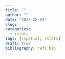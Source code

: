 ```yaml
---
title: "" 
author: ""
date: "2023-XX-XX"
slug: 
categories: 
  - rstats
tags: [rspatial, rstats]
draft: true
bibliography: refs.bib
---
```


